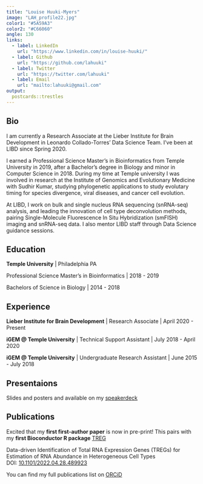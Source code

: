 ```yaml
---
title: "Louise Huuki-Myers"
image: "LAH_profile22.jpg"
color1: "#5A59A3"
color2: "#C66060"
angle: 130
links:
  - label: LinkedIn
    url: "https://www.linkedin.com/in/louise-huuki/"
  - label: Github
    url: "https://github.com/lahuuki"
  - label: Twitter
    url: "https://twitter.com/lahuuki"
  - label: Email
    url: "mailto:lahuuki@gmail.com"
output:
  postcards::trestles
---
```



## Bio

I am currently a Research Associate at the Lieber Institute for Brain Development in Leonardo Collado-Torres’ Data Science Team. I’ve been at LIBD since Spring 2020. 

I earned a Professional Science Master’s in Bioinformatics from Temple University in 2019, after a Bachelor's degree in Biology and minor in Computer Science in 2018. During my time at Temple university I was involved in research at the Institute of Genomics and Evolutionary Medicine with Sudhir Kumar, studying phylogenetic applications to study evolutary timing for species divergence, viral diseases, and cancer cell evolution.

At LIBD, I work on bulk and single nucleus RNA sequencing (snRNA-seq) analysis, and leading the innovation of cell type deconvolution methods, pairing Single-Molecule Fluorescence In Situ Hybridization (smFISH) imaging and snRNA-seq data. I also mentor LIBD staff through Data Science guidance sessions.


## Education

**Temple University** | Philadelphia PA

Professional Science Master's in Bioinformatics | 2018 - 2019

Bachelors of Science in Biology | 2014 - 2018

## Experience

**Lieber Institute for Brain Development** | Research Associate | April 2020 - Present

**iGEM @ Temple University** | Technical Support Assistant | July 2018 - April 2020

**iGEM @ Temple University** | Undergraduate Research Assistant | June 2015 - July 2018

## Presentaions
Slides and posters and available on my [speakerdeck](https://speakerdeck.com/lahuuki)

## Publications 
Excited that my **first first-author paper** is now in pre-print! This pairs with my 
**first Bioconductor R package** [TREG](https://bioconductor.org/packages/TREG)

Data-driven Identification of Total RNA Expression Genes (TREGs) for Estimation of RNA Abundance in Heterogeneous Cell Types  
DOI: [10.1101/2022.04.28.489923](10.1101/2022.04.28.489923)

You can find my full publications list on [ORCiD](https://orcid.org/0000-0001-5148-3602)
